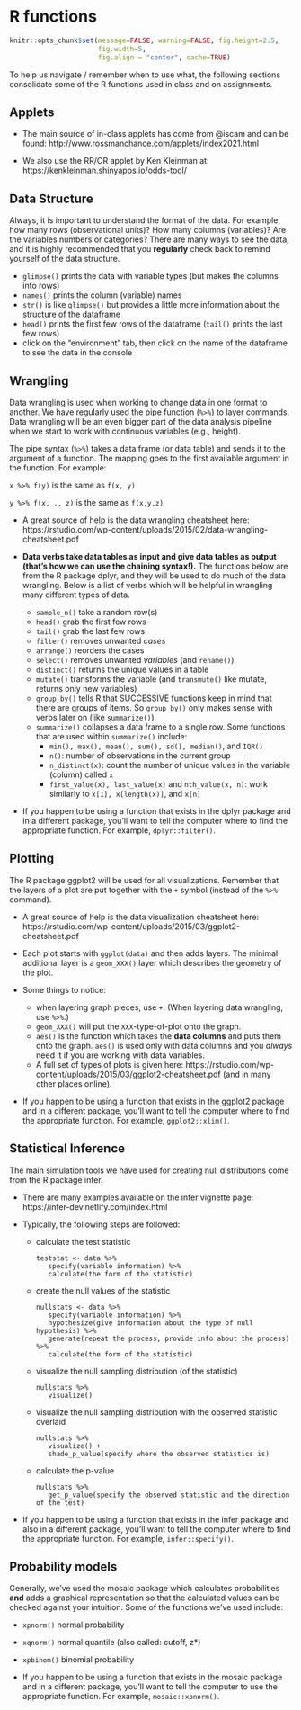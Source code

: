 # R functions {#rfunc}

```r
knitr::opts_chunk$set(message=FALSE, warning=FALSE, fig.height=2.5,
                      fig.width=5, 
                      fig.align = "center", cache=TRUE)
```


To help us navigate / remember when to use what, the following sections consolidate some of the R functions used in class and on assignments.

## Applets

* The main source of in-class applets has come from @iscam and can be found: http://www.rossmanchance.com/applets/index2021.html

* We also use the RR/OR applet by Ken Kleinman at: https://kenkleinman.shinyapps.io/odds-tool/

## Data Structure

Always, it is important to understand the format of the data.  For example, how many rows (observational units)?  How many columns (variables)?  Are the variables numbers or categories?  There are many ways to see the data, and it is highly recommended that you **regularly** check back to remind yourself of the data structure.

* `glimpse()`  prints the data with variable types (but makes the columns into rows)
* `names()` prints the column (variable) names
* `str()`  is like `glimpse()` but provides a little more information about the structure of the dataframe
* `head()` prints the first few rows of the dataframe  (`tail()` prints the last few rows)
* click on the "environment" tab, then click on the name of the dataframe to see the data in the console



## Wrangling

Data wrangling is used when working to change data in one format to another.  We have regularly used the pipe function (`%>%`) to layer commands.  Data wrangling will be an even bigger part of the data analysis pipeline when we start to work with continuous variables (e.g., height).

The pipe syntax (`%>%`) takes a data frame (or data table) and sends it to the argument of a function.  The mapping goes to the first available argument in the function.  For example:

`x %>% f(y)` is the same as `f(x, y)`

` y %>% f(x, ., z)` is the same as `f(x,y,z)`


* A great source of help is the data wrangling cheatsheet here: https://rstudio.com/wp-content/uploads/2015/02/data-wrangling-cheatsheet.pdf

* **Data verbs take data tables as input and give data tables as output (that's how we can use the chaining syntax!).**  The functions below are from the R package dplyr, and they will be used to do much of the data wrangling.  Below is a list of verbs which will be helpful in wrangling many different types of data.  

    * `sample_n()` take a random row(s)
    * `head()`  grab the first few rows
    * `tail()` grab the last few rows
    * `filter()`  removes unwanted *cases*
    *  `arrange()` reorders the cases
    *  `select()` removes unwanted *variables*   (and `rename()`)
    *  `distinct()` returns the unique values in a table
    * `mutate()` transforms the variable (and `transmute()` like mutate, returns only new variables)
    *  `group_by()` tells R that SUCCESSIVE functions keep in mind that there are groups of items.  So `group_by()` only makes sense with verbs later on (like `summarize()`).
    *  `summarize()`  collapses a data frame to a single row.  Some functions that are used within `summarize()` include:
       * `min(), max(), mean(), sum(), sd(), median()`, and `IQR()`
       * `n()`: number of observations in the current group
       * `n_distinct(x)`: count the number of unique values in the variable (column) called `x`
       * `first_value(x), last_value(x)` and `nth_value(x, n)`: work similarly to `x[1], x[length(x)]`, and `x[n]` 

* If you happen to be using a function that exists in the dplyr package and in a different package, you'll want to tell the computer where to find the appropriate function.  For example, `dplyr::filter()`.

## Plotting

The R package ggplot2 will be used for all visualizations.  Remember that the layers of a plot are put together with the `+` symbol (instead of the `%>%` command).


* A great source of help is the data visualization cheatsheet here: https://rstudio.com/wp-content/uploads/2015/03/ggplot2-cheatsheet.pdf

* Each plot starts with `ggplot(data)` and then adds layers.  The minimal additional layer is a `geom_XXX()` layer which describes the geometry of the plot.

* Some things to notice:

    * when layering graph pieces, use `+`.  (When layering data wrangling, use `%>%`.)
    * `geom_XXX()` will put the `XXX`-type-of-plot onto the graph.
    * `aes()` is the function which takes the **data columns** and puts them onto the graph.  `aes()` is used only with data columns and you *always* need it if you are working with data variables.
    * A full set of types of plots is given here: https://rstudio.com/wp-content/uploads/2015/03/ggplot2-cheatsheet.pdf (and in many other places online).

* If you happen to be using a function that exists in the ggplot2 package and in a different package, you'll want to tell the computer where to find the appropriate function.  For example, `ggplot2::xlim()`.


## Statistical Inference

The main simulation tools we have used for creating null distributions come from the R package infer. 

<ul>
<li>There are many examples available on the infer vignette page: https://infer-dev.netlify.com/index.html</li>

<li>Typically, the following steps are followed:

<ul>
<li>calculate the test statistic</li>

```
teststat <- data %>%
   specify(variable information) %>%
   calculate(the form of the statistic)
```

<li>create the null values of the statistic</li>

```
nullstats <- data %>%
   specify(variable information) %>%
   hypothesize(give information about the type of null hypothesis) %>%
   generate(repeat the process, provide info about the process) %>%
   calculate(the form of the statistic)
```

<li>visualize the null sampling distribution (of the statistic)</li>

```
nullstats %>%
   visualize()
```

<li>visualize the null sampling distribution with the observed statistic overlaid</li>

```
nullstats %>%
   visualize() +
   shade_p_value(specify where the observed statistics is)
```

<li>calculate the p-value</li>

```
nullstats %>%
   get_p_value(specify the observed statistic and the direction of the test)
```

</ul>
</ul>

* If you happen to be using a function that exists in the infer package and also in a different package, you'll want to tell the computer where to find the appropriate function.  For example, `infer::specify()`.


##  Probability models

Generally, we've used the mosaic package which calculates probabilities **and** adds a graphical representation so that the calculated values can be checked against your intuition.  Some of the functions we've used include:

* `xpnorm()` normal probability
* `xqnorm()` normal quantile (also called: cutoff, z*)
* `xpbinom()` binomial probability

* If you happen to be using a function that exists in the mosaic package and in a different package, you'll want to tell the computer to use the appropriate function.  For example, `mosaic::xpnorm()`.

